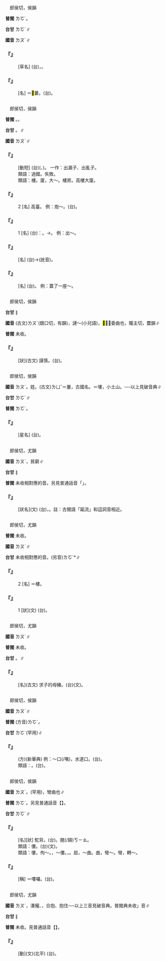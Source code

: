 
=={{ruby|蔞|ㄌㄡˊ}}==

　郎侯切，侯韻

'''普閩''' <rt>ㄌㆦˊ</rt>。

'''台甘''' <rt>ㄌㆦˊ</rt>∥

'''國音''' <rt>ㄌㄡˊ</rt>∥

    

==='''『{{ruby|蔞|ㄌㄡˊ}}』'''===
: [草名] (台){{ruby|茼|ㄉㄤˊ}}{{ruby|萵|ㄜ}}{{ruby|類|ㄌㄨㄧ˫}}，{{ruby|會|ㄨㆤ˫/ㆤ˫}}{{ruby|食|ㄐㄧㄚㆷ ͘}}{{ruby|得|ㄉㄧㆵ}}。
    

==='''『{{ruby|瓜|ㄍㄨㄚ}}{{ruby|蔞|ㄌㄡˊ}}』'''===
: [名] ＝<mark>&#xf98da;</mark>蔞。(台){{ruby|瓜|ㄍㄨㄚ}}{{ruby|蔞|ㄌㆦˊ}}。
    

=={{ruby|樓|ㄌㄡˊ}}==

　郎侯切，侯韻

'''普閩''' {{ruby|(文)|ㄌㆦˊ}}。{{ruby|(白)|ㄌㄠˊ}}。

'''台甘''' {{ruby|(文)|ㄌㆦˊ}}。{{ruby|(語)|ㄌㄠˊ}}∥

'''國音''' <rt>ㄌㄡˊ</rt>∥

    

==='''『{{ruby|出|ㄔㄨ}}{{ruby|樓|ㄌㄡˊ}}{{ruby|子|·ㄗˇ}}』'''===
: [動短] (台){{ruby|發|ㄏㄨㄚㆵ}}{{ruby|生|ㄒㄧㄥ}}{{ruby|糾|ㄍㄧㄨˋ}}{{ruby|紛|ㄏㄨㄣ}}({{ruby|麻|ㄇㄚˊ}}{{ruby|煩|ㄏㄨㄢˊ}}、{{ruby|災|ㄗㄞ}}{{ruby|厄|ㆤㆷ}})。 一作：出漏子、出亂子。
:類語：過錯。失敗。
:
:類語：樓。廈，大～。樓房。高樓大廈。
:
    

==='''『{{ruby|樓|ㄌㄡˊ}}{{ruby|子|·ㄗˇ}}』'''===
:2  [名]  高臺。 例：炮～。(台){{ruby|囥|ㄎㆭ˪}}{{ruby|炮|ㄆㄠ˪}}{{ruby|丌|ㆤ}}{{ruby|高|ㄍㄜ}}{{ruby|臺|ㄉㄞˊ}}。
    

==='''『{{ruby|樓|ㄌㄡˊ}}{{ruby|子|·ㄗˇ}}』'''===
:1  [名] (台){{ruby|比|ㄅㄧˋ}}{{ruby|喻|ㄌㄨ˫/ㆡㄨ˫}}：{{ruby|重|ㄉㄧㄥˊ}}{{ruby|重|ㄉㄧㄥˊ}}{{ruby|疊|ㄊㄚㆷ ͘}}{{ruby|疊|ㄊㄚㆷ ͘}}{{ruby|丌|ㆤ}}{{ruby|物|ㄇㄧㆷ ͘/ㄇㆭㆷ ͘}}。→{{ruby|糾|ㄍㄧㄨˋ}}{{ruby|紛|ㄏㄨㄣ}}。 例：出～。
    

==='''『{{ruby|樓|ㄌㄡˊ}}{{ruby|梯|ㄊㄧ}}』'''===
: [名] (台){{ruby|樓|ㄌㄠˊ}}{{ruby|梯|ㄊㄨㄧˊ}}→{{ruby|樓|ㄌㄧㄠˊ}}{{ruby|梯|ㄊㄨㄧ}}(訛音)。
    

==='''『{{ruby|樓|ㄌㄡˊ}}』'''===
: [名] (台){{ruby|樓|ㄌㄠˊ}}{{ruby|仔|ㄚ}}{{ruby|厝|ㄘㄨ˪}}。 例：蓋了一座～。
    

=={{ruby|謱|ㄌㄡˊ}}==

　郎侯切，侯韻

'''台甘''' {{ruby|(文)|ㄌㆦˊ}}∥

'''國音''' (古文)<rt>ㄌㄡˊ</rt>{{ruby|。|ㄌㄡˇ}}(朗口切，有韻)，謰～(小兒語){{ruby|。|ㄌㄩˇ}}，<mark>&#xf98dc;</mark>～，委曲也，隴主切，麌韻∥

'''普閩''' 未收。

    

==='''『{{ruby|謰|ㄌㄧㄢˊ}}{{ruby|謱|ㄌㄡˊ}}』'''===
: [狀](古文) 謹慎。(台){{ruby|謹|ㄍㄧㄣˋ}}{{ruby|慎|ㄒㄧㄣ˫}}。
    

=={{ruby|婁|ㄌㄡˊ}}==

　郎侯切，侯韻

'''國音''' <rt>ㄌㄡˊ</rt>。姓。(古文)<rt>ㄌㄩˇ</rt>＝屢{{ruby|。|ㄌㄩˊ}}，古國名。{{ruby|(文)|ㄌㄡˇ}}＝塿，小土山。──以上見破音典∥

'''台甘''' <rt>ㄌㆦˊ</rt>∥

'''普閩''' <rt>ㄌㆦˊ</rt>。

    

==='''『{{ruby|婁|ㄌㄡˊ}}』'''===
: [星名] (台){{ruby|二|ㆢㄧ˫/ㄌㄧ˫}}{{ruby|十|ㄗㄚㆴ ͘}}{{ruby|八|ㄅㄨㆤㆷ/ㄅㆤㆷ}}{{ruby|宿|ㄒㄧㄨ˪}}{{ruby|之|ㄐㄧ}}{{ruby|一|ㄧㆵ}}。
    

=={{ruby|窶|ㄌㄡˊ}}==

　郎侯切，尤韻

'''國音''' <rt>ㄌㄡˊ</rt>{{ruby|。|ㄐㄩˋ}}，貧窮∥

'''台甘''' {{ruby|(文)|ㄍㄨˋ}}{{ruby|。|ㄍㄨ˪}}{{ruby|。|ㄌㄨˋ}}∥

'''普閩''' 未收相對應的音。另見普通話音「{{ruby|窶|ㄐㄩˋ}}」。

    

==='''『{{ruby|甌|ㄡ}}{{ruby|窶|ㄌㄡˊ}}』'''===
: [狀名](文) (台){{ruby|高|ㄍㄜ}}{{ruby|地|ㄉㄨㆤ˫/ㄉㆤ˫}}，{{ruby|隘|ㄨㆤㆷ ͘/ㆤㆷ ͘}}{{ruby|( )|ㄅㄧㆷ}}{{ruby|( )|ㄅㄨㆷ}}{{ruby|丌|ㆤ}}{{ruby|所|ㄙㆦˋ}}{{ruby|在|ㄗㄞ˫}}。註：古閩語「甌流」和這詞音相近。
    

=={{ruby|廔|ㄌㄡˊ}}==

　郎侯切，尤韻

'''普閩''' 未收。

'''國音''' <rt>ㄌㄡˊ</rt>∥

'''台甘''' 未收相對應的音。(另音)<rt>ㄌㆦˊ</rt>*∥

    

==='''『{{ruby|廔|ㄌㄡˊ}}』'''===
:2  [名] ＝樓。
    

==='''『{{ruby|廔|ㄌㄡˊ}}』'''===
:1  [狀](文) (台){{ruby|厝|ㄘㄨ˪}}{{ruby|內|ㄌㄞ˫}}{{ruby|真|ㄐㄧㄣ}}{{ruby|通|ㄊㄤ}}{{ruby|光|ㄍㆭ}}{{ruby|丌|ㆤ}}{{ruby|款|ㄎㄨㄢˋ}}。
    

=={{ruby|<mark>&#xf98dd;</mark>|ㄌㄡˊ}}==

　郎侯切，尤韻

'''國音''' <rt>ㄌㄡˊ</rt>∥

'''普閩''' 未收。

'''台甘''' {{ruby|(文)|ㄌㆦˊ}}。{{ruby|(文)|ㄌㄨˋ}}∥

    

==='''『{{ruby|<mark>&#xf98dd;</mark>|ㄌㄡˊ}}』'''===
: [名](古文) 求子的母豬。(台)(文){{ruby|豬|ㄉㄨ/ㄉㄧ}}{{ruby|母|ㆠㄨˋ/ㆠㄜˋ}}。
    

=={{ruby|<mark>&#xf98d9;</mark>|ㄌㄡˊ}}==

　郎侯切，侯韻

'''國音''' <rt>ㄌㄡˊ</rt>∥

'''普閩''' (方音)<rt>ㄌㆦˊ</rt>。

'''台甘''' <rt>ㄌㆦˊ</rt>(罕用)∥

    

==='''『{{ruby|<mark>&#xf98d9;</mark>|ㄌㄡˊ}}』'''===
: (方)(新華典) 例：～口(/嘴)，水道口。(台){{ruby|水|ㄗㄨㄧˋ}}{{ruby|閘|ㄗㄚㆷ ͘}}{{ruby|下|ㆤ˫}}{{ruby|面|ㆠㄧㄣ˫}}{{ruby|丌|ㆤ}}{{ruby|排|ㄅㄞˊ}}{{ruby|水|ㄗㄨㄧˋ}}{{ruby|口|ㄎㄠˋ}}。
:類語：{{ruby|涵|ㄏㄢˊ}}。(台){{ruby|涵|ㆰˊ}}。
:
    

=={{ruby|僂|ㄌㄡˊ}}==

　郎侯切，侯韻

'''國音''' <rt>ㄌㄡˊ</rt>。{{ruby|(文)|ㄌㄩˇ}}(罕用)，彎曲也∥

'''普閩''' <rt>ㄌㆦˊ</rt>。另見普通話音【{{ruby|僂|ㄌㄩˇ}}】。

'''台甘''' <rt>ㄌㆦˊ</rt>{{ruby|。|ㄌㄨˋ}}∥

    

==='''『{{ruby|佝|ㄍㄡ}}{{ruby|僂|ㄌㄡˊ}}』'''===
: [名][狀] 駝背。(台){{ruby|矮|ㄨㆤˋ/ㆤˋ}}{{ruby|佝|ㄍㆦˋ}}{{ruby|僂|ㄌㆦˊ}}。翹(/蹺)<rt>ㄎㄧㄠ</rt>{{ruby|佝|ㄍㄨ}}。
:類語：{{ruby|傴|ㄩˇ}}僂。(台){{ruby|傴|ㄨˋ}}{{ruby|僂|ㄌㆦˊ}}(文)。
:
:類語：僂，佝～。{{ruby|佝|ㄍㄡ}}，～僂。{{ruby|痀|ㄐㄩ}}，{{ruby|<mark>&#xffd54;</mark>|ㄨㄣˋ}}{{ruby|～|ㄐㄩ}}。屈，～曲。曲，彎～。彎，轉～。
:
    

==='''『{{ruby|僂|ㄌㄡˊ}}{{ruby|儸|ㄌㄨㄛˊ}}』'''===
: [稱] ＝嘍囉。(台){{ruby|嘍|ㄌㄧㄠˊ}}{{ruby|囉|ㄌㄜˊ}}。
    

=={{ruby|摟|ㄌㄡˊ}}==

　郎侯切，尤韻

'''國音''' <rt>ㄌㄡˊ</rt>{{ruby|→|ㄌㄡ}}，湊攏、{{ruby|扳|ㄅㄢ}}{{ruby|。|ㄌㄡˇ}}，合抱、抱住──以上三音見破音典。普閩典未收{{ruby|「|ㄌㄡˊ}}」音∥

'''台甘''' {{ruby|(文)|ㄌㆦˊ}}∥

'''普閩''' 未收。見普通話音【{{ruby|摟|ㄌㄡ/ㄌㄡˇ}}】。

    

==='''『{{ruby|摟|ㄌㄡˊ}}』'''===
: [動](文)(北平) (台){{ruby|謂|ㄨㄧ˫}}{{ruby|用|ㄧㄥ˫/ㄧㆲ˫}}{{ruby|手|ㄑㄧㄨˋ}}{{ruby|牽|ㄎㄢ}}{{ruby|咧|ㄌㆤ˪}}。
    
